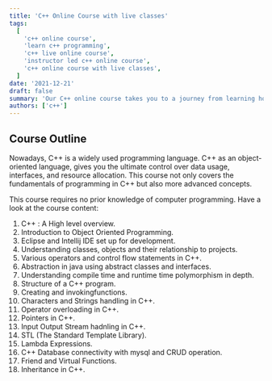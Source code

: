 ```yaml
---
title: 'C++ Online Course with live classes'
tags:
  [
    'c++ online course',
    'learn c++ programming',
    'c++ live online course',
    'instructor led c++ online course',
    'c++ online course with live classes',
  ]
date: '2021-12-21'
draft: false
summary: 'Our C++ online course takes you to a journey from learning how to build enterprise level NextJS applications to deploy these applications in production.'
authors: ['c++']
---
```


## Course Outline

Nowadays, C++ is a widely used programming language. C++ as an object-oriented language,
gives you the ultimate control over data usage, interfaces, and resource allocation.
This course not only covers the fundamentals of programming in C++ but also more advanced concepts.

This course requires no prior knowledge of computer programming. Have a look at the course content:

1. C++ : A High level overview.
2. Introduction to Object Oriented Programming.
3. Eclipse and Intellij IDE set up for development.
4. Understanding classes, objects and their relationship to projects.
5. Various operators and control flow statements in C++.
6. Abstraction in java using abstract classes and interfaces.
7. Understanding compile time and runtime time polymorphism in depth.
8. Structure of a C++ program.
9. Creating and invokingfunctions.
10. Characters and Strings handling in C++.
11. Operator overloading in C++.
12. Pointers in C++.
13. Input Output Stream hadnling in C++.
14. STL (The Standard Template Library).
15. Lambda Expressions.
16. C++ Database connectivity with mysql and CRUD operation.
17. Friend and Virtual Functions.
18. Inheritance in C++.
